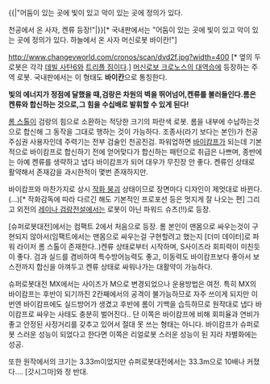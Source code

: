{{|"어둠이 있는 곳에 빛이 있고 악이 있는 곳에 정의가 있다.

천공에서 온 사자, 켄류 등장!"|}}[* 국내판에서는 "어둠이 있는 곳에 빛이 있고 악이 있는 곳에 정의가 있다. 하늘에서 온 사자 머신로봇 바이칸!"]

http://www.changevworld.com/cronos/scan/dvd2f.jpg?width=400 [* 옆의 두 로봇은 각각 [[데빌 사탄6]]와 [[트리플 짐]]이다.]
[[머신로보 크로노스의 대역습]]에 등장하는 주역 로봇. 국내판에서는 이 형태도 '''바이칸'''으로 통칭한다.

'''빛의 에너지가 정점에 달했을 때,검랑은 차원의 벽을 뛰어넘어,켄류를 불러들인다.롬은 켄류와 합신하는 것으로,그 힘을 수십배로 발휘할 수 있게 된다!'''

[[롬 스톨]]이 검랑의 힘으로 소환하는 적당한 크기의 파란색 로봇.
롬을 내부에 수납하는것으로 합신해 그 동작을 그대로 행하는 것이 가능하다.
조종사(라기 보다는 본인)가 천공주심권 사용자인데 주력기는 전부 검술인 천공진검.
파워업하면 [[바이캄프]]가 되는데 기본적으로 바이캄프로 합신하기 전에 얻어맞다가 합신하는 패턴으로 취급은 나쁘며, 종반에는 아예 켄류를 생략하고 냅다 바이캄프가 되어 대우가 무진장 안 좋다. 켄류인 상태로 활약해서 존재감을 과시한적이 몇번 존재하지만.

바이캄프와 마찬가지로 상시 [[작화 붕괴]] 상태이므로 장면마다 디자인이 제멋대로 바뀐다.(…)[* 작화감독에 따라 다르긴 해도 기본적인 프로포션 등은 멋지게 잘 나오는 편]
그리고 외전의 [[레이나 검랑전설]]에서는 로봇이 아닌 파워드 슈츠(!!)로 등장.


[슈퍼로봇대전]에서는 컴팩트 2에서 처음으로 등장. 롬 본인이 맨몸으로 싸우는것이 구현되지 않아서(임팩트에서는 맨몸으로 싸우는걸 구현할려고 했는지 [더미 데이터]로 파워 라이저 롬 스톨이 존재한다..)켄류 상태로부터 시작하며, S사이즈라 회피력이 미친듯이 좋다. 검과 실드를 겸비하여 특수방어능력도 좋고, 이동력도 바이캄프보다 좋아서 보스전까지 합신을 아껴두고 켄류 상태로 싸워나가는 대활약이 가능하다.

슈퍼로봇대전 MX에서는 사이즈가 M으로 변경되었으나 운용방법은 여전. 특히 MX의 바이캄프는 후반이 되기까진 2칸째에서의 공격이 불가능하므로 자주 쓰이게 되지만 이번엔 바이캄프에도 실드방어가 생겼고 후반에 롬이 기백을 습득하므로 원작대로 냅다 바이캄프로 싸우는 사태도 충분히 벌어진다.. 단 이쪽은 바이캄프에 비해 회피율과 연비가 좋고 안정된 사정거리를 갖추고 있어서 절대 못 쓰는 형태는 아니다. 바이캄프가 슈퍼로봇 스러운 성능이 되었다고 한다면 이쪽은 리얼로봇 스러운 성능이 된 지라 차별화에는 성공.

또한 원작에서의 크기는 3.33m이었지만 슈퍼로봇대전에서는 33.3m으로 10배나 커졌다…. [갓시그마]와 정 반대.
